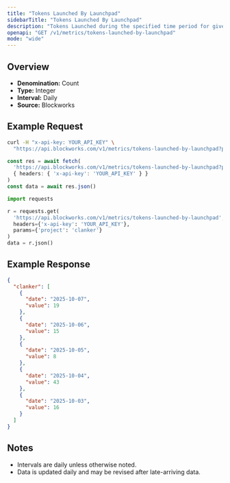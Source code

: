 ```yaml
---
title: "Tokens Launched By Launchpad"
sidebarTitle: "Tokens Launched By Launchpad"
description: "Tokens Launched during the specified time period for given launchpad."
openapi: "GET /v1/metrics/tokens-launched-by-launchpad"
mode: "wide"
---
```


## Overview

- **Denomination:** Count
- **Type:** Integer
- **Interval:** Daily
- **Source:** Blockworks

## Example Request

<CodeGroup>

```bash cURL
curl -H "x-api-key: YOUR_API_KEY" \
  "https://api.blockworks.com/v1/metrics/tokens-launched-by-launchpad?project=clanker"
```

```typescript TypeScript
const res = await fetch(
  'https://api.blockworks.com/v1/metrics/tokens-launched-by-launchpad?project=clanker',
  { headers: { 'x-api-key': 'YOUR_API_KEY' } }
)
const data = await res.json()
```

```python Python
import requests

r = requests.get(
  'https://api.blockworks.com/v1/metrics/tokens-launched-by-launchpad',
  headers={'x-api-key': 'YOUR_API_KEY'},
  params={'project': 'clanker'}
)
data = r.json()
```

</CodeGroup>

## Example Response

```json
{
  "clanker": [
    {
      "date": "2025-10-07",
      "value": 19
    },
    {
      "date": "2025-10-06",
      "value": 15
    },
    {
      "date": "2025-10-05",
      "value": 8
    },
    {
      "date": "2025-10-04",
      "value": 43
    },
    {
      "date": "2025-10-03",
      "value": 16
    }
  ]
}
```

## Notes
- Intervals are daily unless otherwise noted.
- Data is updated daily and may be revised after late-arriving data.